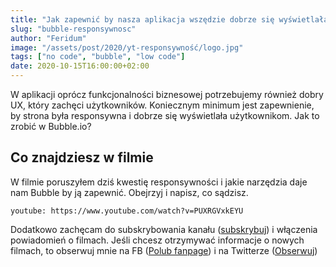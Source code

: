 ```yaml
---
title: "Jak zapewnić by nasza aplikacja wszędzie dobrze się wyświetlała!"
slug: "bubble-responsywnosc"
author: "Feridum"
image: "/assets/post/2020/yt-responsywność/logo.jpg"
tags: ["no code", "bubble", "low code"]
date: 2020-10-15T16:00:00+02:00
---
```


W aplikacji oprócz funkcjonalności biznesowej potrzebujemy również dobry UX, który zachęci użytkowników. Koniecznym minimum jest zapewnienie, by strona była responsywna i dobrze się wyświetlała użytkownikom. Jak to zrobić w Bubble.io?



## Co znajdziesz w filmie

W filmie poruszyłem dziś kwestię responsywności i jakie narzędzia daje nam Bubble by ją zapewnić. Obejrzyj i napisz, co sądzisz.

`youtube: https://www.youtube.com/watch?v=PUXRGVxkEYU`

Dodatkowo zachęcam do subskrybowania kanału ([subskrybuj](https://www.youtube.com/channel/UCooPcxqwzgbQUpnh4FAoZpw?sub_confirmation=1)) i włączenia powiadomień o filmach. Jeśli chcesz otrzymywać informacje o nowych filmach, to obserwuj mnie na FB ([Polub fanpage](https://www.facebook.com/fsgeekk)) i na Twitterze ([Obserwuj](https://twitter.com/fsgeek_pl))